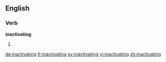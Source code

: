 ==English==

===Verb===
'''inactivating'''

# {{present participle of|inactivate}}

[[de:inactivating]]
[[fr:inactivating]]
[[sv:inactivating]]
[[vi:inactivating]]
[[zh:inactivating]]